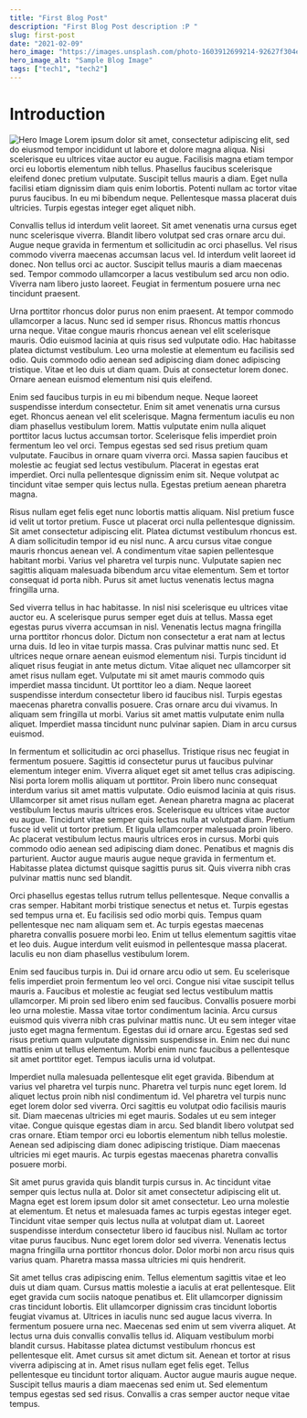 ```yaml
---
title: "First Blog Post"
description: "First Blog Post description :P "
slug: first-post
date: "2021-02-09"
hero_image: "https://images.unsplash.com/photo-1603912699214-92627f304eb6?ixlib=rb-4.0.3&ixid=MnwxMjA3fDB8MHxwaG90by1wYWdlfHx8fGVufDB8fHx8&auto=format&fit=crop&w=3425&q=80"
hero_image_alt: "Sample Blog Image"
tags: ["tech1", "tech2"]
---
```


# Introduction

![Hero Image](https://images.unsplash.com/photo-1603912699214-92627f304eb6?ixlib=rb-4.0.3&ixid=MnwxMjA3fDB8MHxwaG90by1wYWdlfHx8fGVufDB8fHx8&auto=format&fit=crop&w=3425&q=80)
Lorem ipsum dolor sit amet, consectetur adipiscing elit, sed do eiusmod tempor incididunt ut labore et dolore magna aliqua. Nisi scelerisque eu ultrices vitae auctor eu augue. Facilisis magna etiam tempor orci eu lobortis elementum nibh tellus. Phasellus faucibus scelerisque eleifend donec pretium vulputate. Suscipit tellus mauris a diam. Eget nulla facilisi etiam dignissim diam quis enim lobortis. Potenti nullam ac tortor vitae purus faucibus. In eu mi bibendum neque. Pellentesque massa placerat duis ultricies. Turpis egestas integer eget aliquet nibh.

Convallis tellus id interdum velit laoreet. Sit amet venenatis urna cursus eget nunc scelerisque viverra. Blandit libero volutpat sed cras ornare arcu dui. Augue neque gravida in fermentum et sollicitudin ac orci phasellus. Vel risus commodo viverra maecenas accumsan lacus vel. Id interdum velit laoreet id donec. Non tellus orci ac auctor. Suscipit tellus mauris a diam maecenas sed. Tempor commodo ullamcorper a lacus vestibulum sed arcu non odio. Viverra nam libero justo laoreet. Feugiat in fermentum posuere urna nec tincidunt praesent.

Urna porttitor rhoncus dolor purus non enim praesent. At tempor commodo ullamcorper a lacus. Nunc sed id semper risus. Rhoncus mattis rhoncus urna neque. Vitae congue mauris rhoncus aenean vel elit scelerisque mauris. Odio euismod lacinia at quis risus sed vulputate odio. Hac habitasse platea dictumst vestibulum. Leo urna molestie at elementum eu facilisis sed odio. Quis commodo odio aenean sed adipiscing diam donec adipiscing tristique. Vitae et leo duis ut diam quam. Duis at consectetur lorem donec. Ornare aenean euismod elementum nisi quis eleifend.

Enim sed faucibus turpis in eu mi bibendum neque. Neque laoreet suspendisse interdum consectetur. Enim sit amet venenatis urna cursus eget. Rhoncus aenean vel elit scelerisque. Magna fermentum iaculis eu non diam phasellus vestibulum lorem. Mattis vulputate enim nulla aliquet porttitor lacus luctus accumsan tortor. Scelerisque felis imperdiet proin fermentum leo vel orci. Tempus egestas sed sed risus pretium quam vulputate. Faucibus in ornare quam viverra orci. Massa sapien faucibus et molestie ac feugiat sed lectus vestibulum. Placerat in egestas erat imperdiet. Orci nulla pellentesque dignissim enim sit. Neque volutpat ac tincidunt vitae semper quis lectus nulla. Egestas pretium aenean pharetra magna.

Risus nullam eget felis eget nunc lobortis mattis aliquam. Nisl pretium fusce id velit ut tortor pretium. Fusce ut placerat orci nulla pellentesque dignissim. Sit amet consectetur adipiscing elit. Platea dictumst vestibulum rhoncus est. A diam sollicitudin tempor id eu nisl nunc. A arcu cursus vitae congue mauris rhoncus aenean vel. A condimentum vitae sapien pellentesque habitant morbi. Varius vel pharetra vel turpis nunc. Vulputate sapien nec sagittis aliquam malesuada bibendum arcu vitae elementum. Sem et tortor consequat id porta nibh. Purus sit amet luctus venenatis lectus magna fringilla urna.

Sed viverra tellus in hac habitasse. In nisl nisi scelerisque eu ultrices vitae auctor eu. A scelerisque purus semper eget duis at tellus. Massa eget egestas purus viverra accumsan in nisl. Venenatis lectus magna fringilla urna porttitor rhoncus dolor. Dictum non consectetur a erat nam at lectus urna duis. Id leo in vitae turpis massa. Cras pulvinar mattis nunc sed. Et ultrices neque ornare aenean euismod elementum nisi. Turpis tincidunt id aliquet risus feugiat in ante metus dictum. Vitae aliquet nec ullamcorper sit amet risus nullam eget. Vulputate mi sit amet mauris commodo quis imperdiet massa tincidunt. Ut porttitor leo a diam. Neque laoreet suspendisse interdum consectetur libero id faucibus nisl. Turpis egestas maecenas pharetra convallis posuere. Cras ornare arcu dui vivamus. In aliquam sem fringilla ut morbi. Varius sit amet mattis vulputate enim nulla aliquet. Imperdiet massa tincidunt nunc pulvinar sapien. Diam in arcu cursus euismod.

In fermentum et sollicitudin ac orci phasellus. Tristique risus nec feugiat in fermentum posuere. Sagittis id consectetur purus ut faucibus pulvinar elementum integer enim. Viverra aliquet eget sit amet tellus cras adipiscing. Nisi porta lorem mollis aliquam ut porttitor. Proin libero nunc consequat interdum varius sit amet mattis vulputate. Odio euismod lacinia at quis risus. Ullamcorper sit amet risus nullam eget. Aenean pharetra magna ac placerat vestibulum lectus mauris ultrices eros. Scelerisque eu ultrices vitae auctor eu augue. Tincidunt vitae semper quis lectus nulla at volutpat diam. Pretium fusce id velit ut tortor pretium. Et ligula ullamcorper malesuada proin libero. Ac placerat vestibulum lectus mauris ultrices eros in cursus. Morbi quis commodo odio aenean sed adipiscing diam donec. Penatibus et magnis dis parturient. Auctor augue mauris augue neque gravida in fermentum et. Habitasse platea dictumst quisque sagittis purus sit. Quis viverra nibh cras pulvinar mattis nunc sed blandit.

Orci phasellus egestas tellus rutrum tellus pellentesque. Neque convallis a cras semper. Habitant morbi tristique senectus et netus et. Turpis egestas sed tempus urna et. Eu facilisis sed odio morbi quis. Tempus quam pellentesque nec nam aliquam sem et. Ac turpis egestas maecenas pharetra convallis posuere morbi leo. Enim ut tellus elementum sagittis vitae et leo duis. Augue interdum velit euismod in pellentesque massa placerat. Iaculis eu non diam phasellus vestibulum lorem.

Enim sed faucibus turpis in. Dui id ornare arcu odio ut sem. Eu scelerisque felis imperdiet proin fermentum leo vel orci. Congue nisi vitae suscipit tellus mauris a. Faucibus et molestie ac feugiat sed lectus vestibulum mattis ullamcorper. Mi proin sed libero enim sed faucibus. Convallis posuere morbi leo urna molestie. Massa vitae tortor condimentum lacinia. Arcu cursus euismod quis viverra nibh cras pulvinar mattis nunc. Ut eu sem integer vitae justo eget magna fermentum. Egestas dui id ornare arcu. Egestas sed sed risus pretium quam vulputate dignissim suspendisse in. Enim nec dui nunc mattis enim ut tellus elementum. Morbi enim nunc faucibus a pellentesque sit amet porttitor eget. Tempus iaculis urna id volutpat.

Imperdiet nulla malesuada pellentesque elit eget gravida. Bibendum at varius vel pharetra vel turpis nunc. Pharetra vel turpis nunc eget lorem. Id aliquet lectus proin nibh nisl condimentum id. Vel pharetra vel turpis nunc eget lorem dolor sed viverra. Orci sagittis eu volutpat odio facilisis mauris sit. Diam maecenas ultricies mi eget mauris. Sodales ut eu sem integer vitae. Congue quisque egestas diam in arcu. Sed blandit libero volutpat sed cras ornare. Etiam tempor orci eu lobortis elementum nibh tellus molestie. Aenean sed adipiscing diam donec adipiscing tristique. Diam maecenas ultricies mi eget mauris. Ac turpis egestas maecenas pharetra convallis posuere morbi.

Sit amet purus gravida quis blandit turpis cursus in. Ac tincidunt vitae semper quis lectus nulla at. Dolor sit amet consectetur adipiscing elit ut. Magna eget est lorem ipsum dolor sit amet consectetur. Leo urna molestie at elementum. Et netus et malesuada fames ac turpis egestas integer eget. Tincidunt vitae semper quis lectus nulla at volutpat diam ut. Laoreet suspendisse interdum consectetur libero id faucibus nisl. Nullam ac tortor vitae purus faucibus. Nunc eget lorem dolor sed viverra. Venenatis lectus magna fringilla urna porttitor rhoncus dolor. Dolor morbi non arcu risus quis varius quam. Pharetra massa massa ultricies mi quis hendrerit.

Sit amet tellus cras adipiscing enim. Tellus elementum sagittis vitae et leo duis ut diam quam. Cursus mattis molestie a iaculis at erat pellentesque. Elit eget gravida cum sociis natoque penatibus et. Elit ullamcorper dignissim cras tincidunt lobortis. Elit ullamcorper dignissim cras tincidunt lobortis feugiat vivamus at. Ultrices in iaculis nunc sed augue lacus viverra. In fermentum posuere urna nec. Maecenas sed enim ut sem viverra aliquet. At lectus urna duis convallis convallis tellus id. Aliquam vestibulum morbi blandit cursus. Habitasse platea dictumst vestibulum rhoncus est pellentesque elit. Amet cursus sit amet dictum sit. Aenean et tortor at risus viverra adipiscing at in. Amet risus nullam eget felis eget. Tellus pellentesque eu tincidunt tortor aliquam. Auctor augue mauris augue neque. Suscipit tellus mauris a diam maecenas sed enim ut. Sed elementum tempus egestas sed sed risus. Convallis a cras semper auctor neque vitae tempus.
